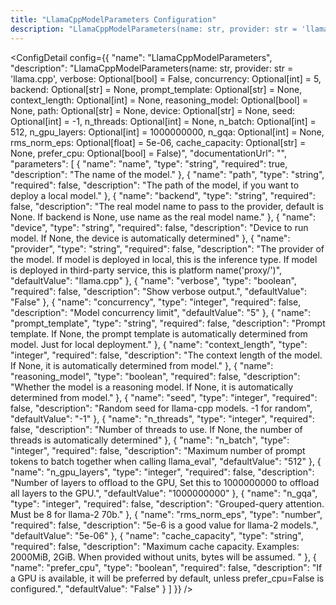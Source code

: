 ```yaml
---
title: "LlamaCppModelParameters Configuration"
description: "LlamaCppModelParameters(name: str, provider: str = 'llama.cpp', verbose: Optional[bool] = False, concurrency: Optional[int] = 5, backend: Optional[str] = None, prompt_template: Optional[str] = None, context_length: Optional[int] = None, reasoning_model: Optional[bool] = None, path: Optional[str] = None, device: Optional[str] = None, seed: Optional[int] = -1, n_threads: Optional[int] = None, n_batch: Optional[int] = 512, n_gpu_layers: Optional[int] = 1000000000, n_gqa: Optional[int] = None, rms_norm_eps: Optional[float] = 5e-06, cache_capacity: Optional[str] = None, prefer_cpu: Optional[bool] = False)"
---
```



<ConfigDetail config={{
  "name": "LlamaCppModelParameters",
  "description": "LlamaCppModelParameters(name: str, provider: str = 'llama.cpp', verbose: Optional[bool] = False, concurrency: Optional[int] = 5, backend: Optional[str] = None, prompt_template: Optional[str] = None, context_length: Optional[int] = None, reasoning_model: Optional[bool] = None, path: Optional[str] = None, device: Optional[str] = None, seed: Optional[int] = -1, n_threads: Optional[int] = None, n_batch: Optional[int] = 512, n_gpu_layers: Optional[int] = 1000000000, n_gqa: Optional[int] = None, rms_norm_eps: Optional[float] = 5e-06, cache_capacity: Optional[str] = None, prefer_cpu: Optional[bool] = False)",
  "documentationUrl": "",
  "parameters": [
    {
      "name": "name",
      "type": "string",
      "required": true,
      "description": "The name of the model."
    },
    {
      "name": "path",
      "type": "string",
      "required": false,
      "description": "The path of the model, if you want to deploy a local model."
    },
    {
      "name": "backend",
      "type": "string",
      "required": false,
      "description": "The real model name to pass to the provider, default is None. If backend is None, use name as the real model name."
    },
    {
      "name": "device",
      "type": "string",
      "required": false,
      "description": "Device to run model. If None, the device is automatically determined"
    },
    {
      "name": "provider",
      "type": "string",
      "required": false,
      "description": "The provider of the model. If model is deployed in local, this is the inference type. If model is deployed in third-party service, this is platform name('proxy/<platform>')",
      "defaultValue": "llama.cpp"
    },
    {
      "name": "verbose",
      "type": "boolean",
      "required": false,
      "description": "Show verbose output.",
      "defaultValue": "False"
    },
    {
      "name": "concurrency",
      "type": "integer",
      "required": false,
      "description": "Model concurrency limit",
      "defaultValue": "5"
    },
    {
      "name": "prompt_template",
      "type": "string",
      "required": false,
      "description": "Prompt template. If None, the prompt template is automatically determined from model. Just for local deployment."
    },
    {
      "name": "context_length",
      "type": "integer",
      "required": false,
      "description": "The context length of the model. If None, it is automatically determined from model."
    },
    {
      "name": "reasoning_model",
      "type": "boolean",
      "required": false,
      "description": "Whether the model is a reasoning model. If None, it is automatically determined from model."
    },
    {
      "name": "seed",
      "type": "integer",
      "required": false,
      "description": "Random seed for llama-cpp models. -1 for random",
      "defaultValue": "-1"
    },
    {
      "name": "n_threads",
      "type": "integer",
      "required": false,
      "description": "Number of threads to use. If None, the number of threads is automatically determined"
    },
    {
      "name": "n_batch",
      "type": "integer",
      "required": false,
      "description": "Maximum number of prompt tokens to batch together when calling llama_eval",
      "defaultValue": "512"
    },
    {
      "name": "n_gpu_layers",
      "type": "integer",
      "required": false,
      "description": "Number of layers to offload to the GPU, Set this to 1000000000 to offload all layers to the GPU.",
      "defaultValue": "1000000000"
    },
    {
      "name": "n_gqa",
      "type": "integer",
      "required": false,
      "description": "Grouped-query attention. Must be 8 for llama-2 70b."
    },
    {
      "name": "rms_norm_eps",
      "type": "number",
      "required": false,
      "description": "5e-6 is a good value for llama-2 models.",
      "defaultValue": "5e-06"
    },
    {
      "name": "cache_capacity",
      "type": "string",
      "required": false,
      "description": "Maximum cache capacity. Examples: 2000MiB, 2GiB. When provided without units, bytes will be assumed. "
    },
    {
      "name": "prefer_cpu",
      "type": "boolean",
      "required": false,
      "description": "If a GPU is available, it will be preferred by default, unless prefer_cpu=False is configured.",
      "defaultValue": "False"
    }
  ]
}} />

